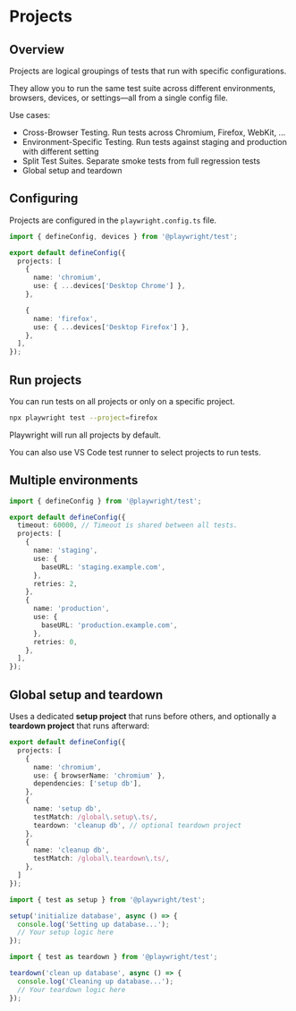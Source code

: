 # Projects

## Overview

Projects are logical groupings of tests that run with specific configurations.

They allow you to run the same test suite across different environments, browsers, devices, or settings—all from a single config file.

Use cases:
- Cross-Browser Testing. Run tests across Chromium, Firefox, WebKit, ...
- Environment-Specific Testing. Run tests against staging and production with different setting
- Split Test Suites. Separate smoke tests from full regression tests
- Global setup and teardown


## Configuring

Projects are configured in the `playwright.config.ts` file.

```ts title="playwright.config.ts"
import { defineConfig, devices } from '@playwright/test';

export default defineConfig({
  projects: [
    {
      name: 'chromium',
      use: { ...devices['Desktop Chrome'] },
    },

    {
      name: 'firefox',
      use: { ...devices['Desktop Firefox'] },
    },
  ],
});
```


## Run projects

You can run tests on all projects or only on a specific project.

```sh
npx playwright test --project=firefox
```

Playwright will run all projects by default.

You can also use VS Code test runner to select projects to run tests.


## Multiple environments

```ts title="playwright.config.ts"
import { defineConfig } from '@playwright/test';

export default defineConfig({
  timeout: 60000, // Timeout is shared between all tests.
  projects: [
    {
      name: 'staging',
      use: {
        baseURL: 'staging.example.com',
      },
      retries: 2,
    },
    {
      name: 'production',
      use: {
        baseURL: 'production.example.com',
      },
      retries: 0,
    },
  ],
});
```


## Global setup and teardown

Uses a dedicated **setup project** that runs before others, and optionally a **teardown project** that runs afterward:

```ts title="playwright.config.ts" {6,11}
export default defineConfig({
  projects: [
    {
      name: 'chromium',
      use: { browserName: 'chromium' },
      dependencies: ['setup db'],
    },
    {
      name: 'setup db',
      testMatch: /global\.setup\.ts/,
      teardown: 'cleanup db', // optional teardown project
    },
    {
      name: 'cleanup db',
      testMatch: /global\.teardown\.ts/,
    },
  ]
});
```


```ts title="global.setup.ts"
import { test as setup } from '@playwright/test';

setup('initialize database', async () => {
  console.log('Setting up database...');
  // Your setup logic here
});
```

```ts title="global.teardown.ts"
import { test as teardown } from '@playwright/test';

teardown('clean up database', async () => {
  console.log('Cleaning up database...');
  // Your teardown logic here
});
```

